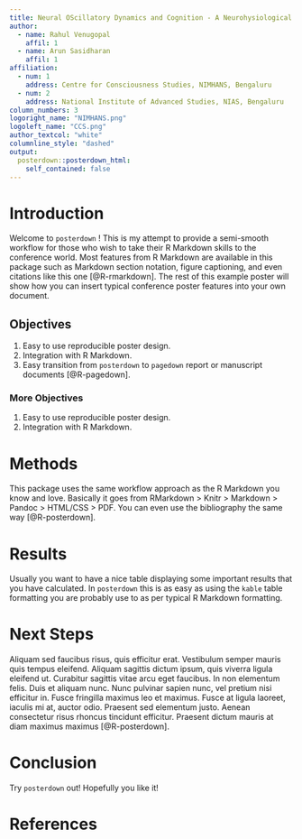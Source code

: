 ```yaml
---
title: Neural OScillatory Dynamics and Cognition - A Neurohysiological Study
author:
  - name: Rahul Venugopal
    affil: 1
  - name: Arun Sasidharan
    affil: 1
affiliation:
  - num: 1
    address: Centre for Consciousness Studies, NIMHANS, Bengaluru
  - num: 2
    address: National Institute of Advanced Studies, NIAS, Bengaluru
column_numbers: 3
logoright_name: "NIMHANS.png"
logoleft_name: "CCS.png"
author_textcol: "white"
columnline_style: "dashed"
output: 
  posterdown::posterdown_html:
    self_contained: false
---
```



# Introduction

Welcome to `posterdown` ! This is my attempt to provide a semi-smooth workflow for those who wish to take their R Markdown skills to the conference world. Most features from R Markdown are available in this package such as Markdown section notation, figure captioning, and even citations like this one [@R-rmarkdown]. The rest of this example poster will show how you can insert typical conference poster features into your own document. 

## Objectives

1. Easy to use reproducible poster design. 
2. Integration with R Markdown.
3. Easy transition from `posterdown` to `pagedown` report or manuscript documents [@R-pagedown].

### More Objectives

1. Easy to use reproducible poster design. 
2. Integration with R Markdown.

# Methods

This package uses the same workflow approach as the R Markdown you know and love. Basically it goes from RMarkdown > Knitr > Markdown > Pandoc > HTML/CSS > PDF. You can even use the bibliography the same way [@R-posterdown].

# Results

Usually you want to have a nice table displaying some important results that you have calculated. In `posterdown` this is as easy as using the `kable` table formatting you are probably use to as per typical R Markdown formatting.

# Next Steps

Aliquam sed faucibus risus, quis efficitur erat. Vestibulum semper mauris quis tempus eleifend. Aliquam sagittis dictum ipsum, quis viverra ligula eleifend ut. Curabitur sagittis vitae arcu eget faucibus. In non elementum felis. Duis et aliquam nunc. Nunc pulvinar sapien nunc, vel pretium nisi efficitur in. Fusce fringilla maximus leo et maximus. Fusce at ligula laoreet, iaculis mi at, auctor odio. Praesent sed elementum justo. Aenean consectetur risus rhoncus tincidunt efficitur. Praesent dictum mauris at diam maximus maximus [@R-posterdown].

# Conclusion

Try `posterdown` out! Hopefully you like it!

# References
